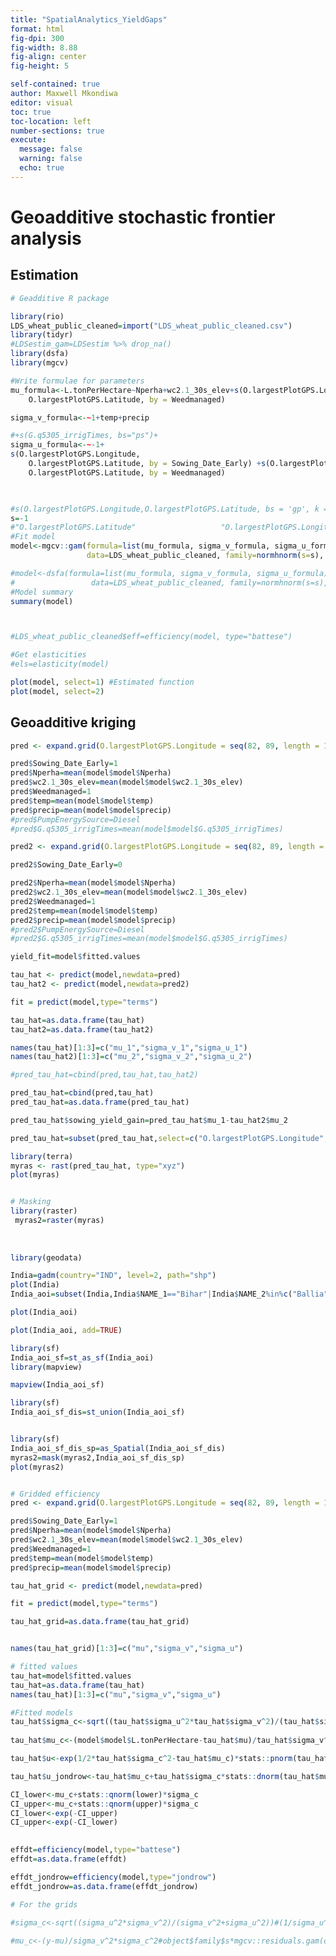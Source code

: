 ```yaml
---
title: "SpatialAnalytics_YieldGaps"
format: html
fig-dpi: 300
fig-width: 8.88
fig-align: center
fig-height: 5

self-contained: true
author: Maxwell Mkondiwa
editor: visual
toc: true
toc-location: left
number-sections: true
execute: 
  message: false
  warning: false
  echo: true
---
```


# Geoadditive stochastic frontier analysis

## Estimation

```r

# Geadditive R package

library(rio)
LDS_wheat_public_cleaned=import("LDS_wheat_public_cleaned.csv")
library(tidyr)
#LDSestim_gam=LDSestim %>% drop_na()
library(dsfa)
library(mgcv)

#Write formulae for parameters
mu_formula<-L.tonPerHectare~Nperha+wc2.1_30s_elev+s(O.largestPlotGPS.Longitude, 
    O.largestPlotGPS.Latitude, by = Weedmanaged) 

sigma_v_formula<-~1+temp+precip

#+s(G.q5305_irrigTimes, bs="ps")+
sigma_u_formula<-~-1+
s(O.largestPlotGPS.Longitude, 
    O.largestPlotGPS.Latitude, by = Sowing_Date_Early) +s(O.largestPlotGPS.Longitude, 
    O.largestPlotGPS.Latitude, by = Weedmanaged) 


  
#s(O.largestPlotGPS.Longitude,O.largestPlotGPS.Latitude, bs = 'gp', k = 100, m = 2)
s=-1
#"O.largestPlotGPS.Latitude"                   "O.largestPlotGPS.Longitude"
#Fit model
model<-mgcv::gam(formula=list(mu_formula, sigma_v_formula, sigma_u_formula),
                 data=LDS_wheat_public_cleaned, family=normhnorm(s=s), optimizer = c("efs"))

#model<-dsfa(formula=list(mu_formula, sigma_v_formula, sigma_u_formula),
#                 data=LDS_wheat_public_cleaned, family=normhnorm(s=s), optimizer = c("efs"))
#Model summary
summary(model)



#LDS_wheat_public_cleaned$eff=efficiency(model, type="battese")

#Get elasticities
#els=elasticity(model)

plot(model, select=1) #Estimated function
plot(model, select=2)
```

## Geoadditive kriging

```r

pred <- expand.grid(O.largestPlotGPS.Longitude = seq(82, 89, length = 100),O.largestPlotGPS.Latitude = seq(24,28, length = 100))

pred$Sowing_Date_Early=1
pred$Nperha=mean(model$model$Nperha)
pred$wc2.1_30s_elev=mean(model$model$wc2.1_30s_elev)
pred$Weedmanaged=1
pred$temp=mean(model$model$temp)
pred$precip=mean(model$model$precip)
#pred$PumpEnergySource=Diesel
#pred$G.q5305_irrigTimes=mean(model$model$G.q5305_irrigTimes)

pred2 <- expand.grid(O.largestPlotGPS.Longitude = seq(82, 89, length = 100),O.largestPlotGPS.Latitude = seq(24,28, length = 100))

pred2$Sowing_Date_Early=0

pred2$Nperha=mean(model$model$Nperha)
pred2$wc2.1_30s_elev=mean(model$model$wc2.1_30s_elev)
pred2$Weedmanaged=1
pred2$temp=mean(model$model$temp)
pred2$precip=mean(model$model$precip)
#pred2$PumpEnergySource=Diesel
#pred2$G.q5305_irrigTimes=mean(model$model$G.q5305_irrigTimes)

yield_fit=model$fitted.values

tau_hat <- predict(model,newdata=pred)
tau_hat2 <- predict(model,newdata=pred2)

fit = predict(model,type="terms")

tau_hat=as.data.frame(tau_hat)
tau_hat2=as.data.frame(tau_hat2)

names(tau_hat)[1:3]=c("mu_1","sigma_v_1","sigma_u_1")
names(tau_hat2)[1:3]=c("mu_2","sigma_v_2","sigma_u_2")

#pred_tau_hat=cbind(pred,tau_hat,tau_hat2)

pred_tau_hat=cbind(pred,tau_hat)
pred_tau_hat=as.data.frame(pred_tau_hat)

pred_tau_hat$sowing_yield_gain=pred_tau_hat$mu_1-tau_hat2$mu_2

pred_tau_hat=subset(pred_tau_hat,select=c("O.largestPlotGPS.Longitude","O.largestPlotGPS.Latitude","sigma_u_1"))

library(terra)
myras <- rast(pred_tau_hat, type="xyz")
plot(myras)


# Masking
library(raster)
 myras2=raster(myras)
 
 
 
library(geodata)

India=gadm(country="IND", level=2, path="shp")
plot(India)
India_aoi=subset(India,India$NAME_1=="Bihar"|India$NAME_2%in%c("Ballia","Chandauli","Deoria","Ghazipur","Kushinagar","Maharajganj","Mau","Siddharth Nagar","Gorakhpur"))

plot(India_aoi)

plot(India_aoi, add=TRUE)

library(sf)
India_aoi_sf=st_as_sf(India_aoi)
library(mapview)

mapview(India_aoi_sf)

library(sf)
India_aoi_sf_dis=st_union(India_aoi_sf)


library(sf)
India_aoi_sf_dis_sp=as_Spatial(India_aoi_sf_dis)
myras2=mask(myras2,India_aoi_sf_dis_sp)
plot(myras2)


# Gridded efficiency
pred <- expand.grid(O.largestPlotGPS.Longitude = seq(82, 89, length = 100),O.largestPlotGPS.Latitude = seq(24,28, length = 100))

pred$Sowing_Date_Early=1
pred$Nperha=mean(model$model$Nperha)
pred$wc2.1_30s_elev=mean(model$model$wc2.1_30s_elev)
pred$Weedmanaged=1
pred$temp=mean(model$model$temp)
pred$precip=mean(model$model$precip)

tau_hat_grid <- predict(model,newdata=pred)

fit = predict(model,type="terms")

tau_hat_grid=as.data.frame(tau_hat_grid)


names(tau_hat_grid)[1:3]=c("mu","sigma_v","sigma_u")

# fitted values
tau_hat=model$fitted.values
tau_hat=as.data.frame(tau_hat)
names(tau_hat)[1:3]=c("mu","sigma_v","sigma_u")

#Fitted models
tau_hat$sigma_c<-sqrt((tau_hat$sigma_u^2*tau_hat$sigma_v^2)/(tau_hat$sigma_v^2+tau_hat$sigma_u^2))#(1/sigma_u^2+1/sigma_v^2)^(-1)
 
tau_hat$mu_c<-(model$model$L.tonPerHectare-tau_hat$mu)/tau_hat$sigma_v^2*tau_hat$sigma_c^2#object$family$s*mgcv::residuals.gam(object)/sigma_v^2*sigma_c^2

tau_hat$u<-exp(1/2*tau_hat$sigma_c^2-tau_hat$mu_c)*stats::pnorm(tau_hat$mu_c/tau_hat$sigma_c-tau_hat$sigma_c)/stats::pnorm(tau_hat$mu_c/tau_hat$sigma_c)

tau_hat$u_jondrow<-tau_hat$mu_c+tau_hat$sigma_c*stats::dnorm(tau_hat$mu_c/tau_hat$sigma_c)/stats::pnorm(tau_hat$mu_c/tau_hat$sigma_c)

CI_lower<-mu_c+stats::qnorm(lower)*sigma_c
CI_upper<-mu_c+stats::qnorm(upper)*sigma_c
CI_lower<-exp(-CI_upper)
CI_upper<-exp(-CI_lower)
    

effdt=efficiency(model,type="battese")
effdt=as.data.frame(effdt)

effdt_jondrow=efficiency(model,type="jondrow")
effdt_jondrow=as.data.frame(effdt_jondrow)

# For the grids

#sigma_c<-sqrt((sigma_u^2*sigma_v^2)/(sigma_v^2+sigma_u^2))#(1/sigma_u^2+1/sigma_v^2)^(-1)
 
#mu_c<-(y-mu)/sigma_v^2*sigma_c^2#object$family$s*mgcv::residuals.gam(object)/sigma_v^2*sigma_c^2
    
```
